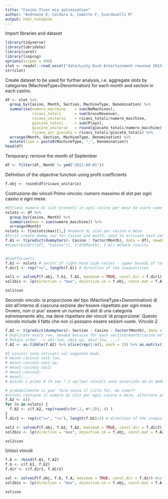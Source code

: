 ```yaml
---
title: "Casino floor mix optimization"
author: "Andreose E, Caldara G, Comotto F, Scardovelli M"
output: html_notebook
---
```


Import libraries and dataset
```r
library(tidyverse)
library(lubridate)
library(caret)
library(linprog)
options(scipen = 999)
slot <- readxl::read_excel("data/Lucky Duck Entertainment revenue 2013.xls", na = c(".", "NA", "NaN"))
str(slot)
```

Create dataset to be used for further analysis, i.e. aggregate slots by categories (MachineType+Denomination) for each month and section in each casino.
```r
df <- slot %>%
  group_by(Casino, Month, Section, MachineType, Denomination) %>%
  summarise(numero_macchine    = sum(NoMachines),
            ricavi_totali      = sum(GrossRevenue),
            ricavo_unitario    = ricavi_totali/numero_macchine,
            giocate_totali     = sum(Plays),
            giocate_unitarie   = round(giocate_totali/numero_macchine),
            ricavo_per_giocata = ricavi_totali/giocate_totali) %>%
  arrange(Month, Section, MachineType, Denomination) %>%
  mutate(tipo = paste0(MachineType, "_", Denomination)) 
head(df)
```

Temporary: remove the month of September
```r
df <- filter(df, Month != ymd("2011-09-01"))
```

Definition of the objective function using profit coefficients
```r
f.obj <- round(df$ricavo_unitario)
```

Costruzione dei vincoli
Primo vincolo: numero massimo di slot per ogni casino e ogni mese. 
```r
#Ottieni numero di slot presenti in ogni casino per mese da usare come upper bound
nslots <- df %>%
  group_by(Casino, Month) %>%
  summarise(max = sum(numero_macchine)) %>%
  arrange(Month)
nslots <- t(nslots$max)[1,] #numero di slot per casino e mese
#First create dummy var for Casino and month, used to activate each constraint depending on the casino and month
f.A1 <- t(predict(dummyVars(~ Casino : factor(Month), data = df), newdata = df))
#View(rbind(t(df[, "Casino"]), t(df$Month), f.A)) #Check results


#Coefficients
f.b1 <- nslots # vector of right-hand side values - upper bounds of total number of slots per month
f.dir1 <- rep("<=", length(f.b)) # direction of the inequalities

sol1 <- solveLP(f.obj, f.b1, f.A1, maximum = TRUE, const.dir = f.dir1) #solver 
sol1bis <- lp(direction = "max", objective.in = f.obj, const.mat = f.A1, const.dir = f.dir1, const.rhs = f.b1)

sol1$con
```

Secondo vincolo: la proporzione del tipo (MachineType+Denomination) di slot all'interno di ciascuna sezione dev'essere rispettato per ogni mese. Ovvero, non ci puo' essere un numero di slot di una categoria estremamente alto, ma deve rispettare dei vincoli 'di proporzione'.
Questo vincolo include il fatto che non ci possano essere sezioni vuote.
Vincolo 2
```r
f.A2 <- t(predict(dummyVars(~ Section : Casino : factor(Month), data = df), newdata = df))
# Duplicate every row, needed because for each section/month/casino we need a lower and upper bound. 
# Retain order --> ob1-low, obs1-up, obs2-low, ...)
f.A2 <- as.tibble(f.A2) %>% slice(rep(1:n(), each = 2)) %>% as.matrix()

#I vincoli sono attivati nel seguente modo 
# mese1-casino1-sez1-low,
# mese1-casino1-sez1-up,
# mese1-casino1-sez2;
# mese1-casino2;
# mese2;...
# quindi i primi 8 (4 sez * 2 up/low) vincoli sono associato ad un medesimo upper e lower bound, legato al primo valore di nslots.

# probabilmente si puo' fare senza il ciclo for, ma come??
#nslots contiene il numero di slot per ogni casino e mese, alternato per casino (mese1 casino1, mese1 casino2, mese2 casino1, ...)
f.b2 <- c()
for (n in nslots) {
  f.b2 <- c(f.b2, rep(round(c(n*.2, n*.3)), 4) )
}
f.dir2 <- rep(c(">=", "<="), length(f.b2)/2) # direction of the inequalities

sol2 <- solveLP(f.obj, f.b2, f.A2, maximum = TRUE, const.dir = f.dir2) #solver 
sol2bis <- lp(direction = "max", objective.in = f.obj, const.mat = f.A2, const.dir = f.dir2, const.rhs = f.b2)

sol2$con
```

Unisci vincoli
```r
f.A <- rbind(f.A1, f.A2)
f.b <- c(f.b1, f.b2)
f.dir <- c(f.dir1, f.dir2)

sol <- solveLP(f.obj, f.b, f.A, maximum = TRUE, const.dir = f.dir) #solver 
sol2bis <- lp(direction = "max", objective.in = f.obj, const.mat = f.A, const.dir = f.dir, const.rhs = f.b)

sol$con
```

